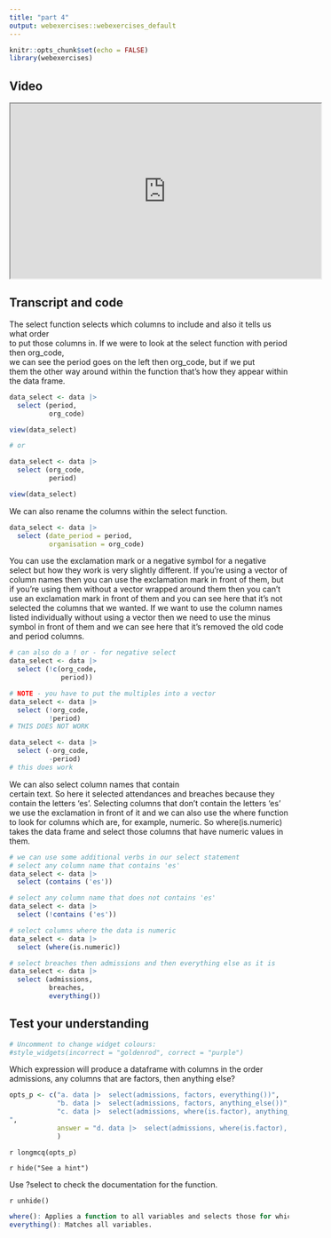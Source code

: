 ```yaml
---
title: "part 4"
output: webexercises::webexercises_default
---
```


```r
knitr::opts_chunk$set(echo = FALSE)
library(webexercises)
```

## Video

<iframe width="560" height="315" src="https://www.youtube.com/embed/YifxXKF9IJs?si=ZupovjfdzPN9YiKR" data-external= "1" allowfullscreen> </iframe>

## Transcript and code
The select function selects which columns to include and also it tells us what order  
to put those columns in. If we were to look at the select function with period then org_code,  
we can see the period goes on the  left then org_code, but if we put  
them the other way around within the function that's how they appear within the data frame.  
```r
data_select <- data |>
  select (period,
          org_code)

view(data_select)

# or

data_select <- data |>
  select (org_code,
          period)

view(data_select)
```

We can also rename the columns within the select function.  
```r
data_select <- data |>
  select (date_period = period,
          organisation = org_code)
```

You can use the exclamation mark or a negative symbol for a negative select but how they work is very slightly different. If you're using  a vector of column names then you can use the exclamation mark in front of them, but if you're  using them without a vector wrapped around them then you can't use an exclamation mark in front of  them and you can see here that it's not selected the columns that we wanted. If we want to use the  column names listed individually without using a vector then we need to use the minus symbol in front of them and we can see here that it's removed the old code and period columns. 
```r
# can also do a ! or - for negative select
data_select <- data |>
  select (!c(org_code,
             period))

# NOTE - you have to put the multiples into a vector
data_select <- data |>
  select (!org_code,
          !period)
# THIS DOES NOT WORK

data_select <- data |>
  select (-org_code,
          -period)
# this does work
```


We can also select column names that contain  
certain text. So here it selected attendances and breaches because they contain the letters 'es'. Selecting columns that don't contain the letters 'es' we use the exclamation in front of it and we can also use the where function to look for columns which are, for example, numeric. So where(is.numeric) takes the data frame and select  those columns that have numeric values in them.
```r
# we can use some additional verbs in our select statement
# select any column name that contains 'es'
data_select <- data |>
  select (contains ('es'))

# select any column name that does not contains 'es'
data_select <- data |>
  select (!contains ('es'))

# select columns where the data is numeric
data_select <- data |>
  select (where(is.numeric))

# select breaches then admissions and then everything else as it is
data_select <- data |>
  select (admissions, 
          breaches, 
          everything())
```


## Test your understanding

```r
# Uncomment to change widget colours:
#style_widgets(incorrect = "goldenrod", correct = "purple")
```

Which expression will produce a dataframe with columns in the order admissions, any columns that are factors, then anything else?

```r
opts_p <- c("a. data |>  select(admissions, factors, everything())", 
            "b. data |>  select(admissions, factors, anything_else())", 
            "c. data |>  select(admissions, where(is.factor), anything_else())
",
            answer = "d. data |>  select(admissions, where(is.factor), everything())"
            )
```

`r longmcq(opts_p)`

`r hide("See a hint")`

Use ?select to check the documentation for the function.

`r unhide()`




```r
where(): Applies a function to all variables and selects those for which the function returns TRUE.
everything(): Matches all variables.

```


